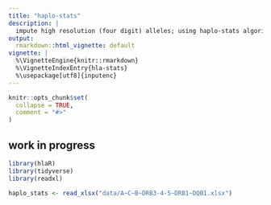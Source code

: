 ```yaml
---
title: "haplo-stats"
description: |
  impute high resolution (four digit) alleles; using haplo-stats algorithm
output:
  rmarkdown::html_vignette: default
vignette: |
  %\VignetteEngine{knitr::rmarkdown}
  %\VignetteIndexEntry{hla-stats}
  %\usepackage[utf8]{inputenc}
---
```


```r
knitr::opts_chunk$set(
  collapse = TRUE,
  comment = "#>"
)
```

## work in progress

```r
library(hlaR)
library(tidyverse)
library(readxl)
```

```r
haplo_stats <- read_xlsx("data/A~C~B~DRB3-4-5~DRB1~DQB1.xlsx")

```

    



